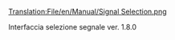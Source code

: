 [[Translation:File/en/Manual/Signal Selection.png]]
{{en/Delete|incorrect upload.|Macchinista (talk) 17:18, 11 July 2018 (UTC)}}



Interfaccia selezione segnale ver. 1.8.0